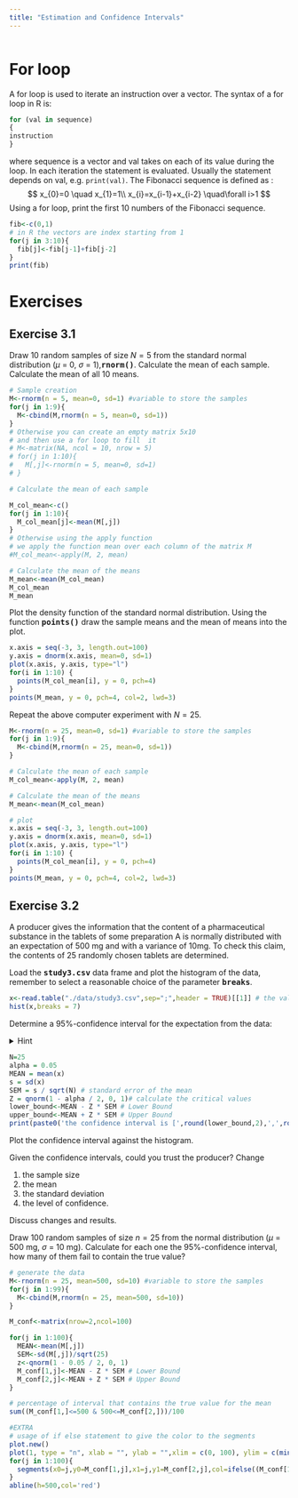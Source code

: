 ```yaml
---
title: "Estimation and Confidence Intervals"
---
```


```r
```

# For loop
A for loop is used to iterate an instruction over a vector. The syntax of a for 
loop in R is:
```r
for (val in sequence)
{
instruction
}
```

where sequence is a vector and val takes on each of its value during the loop. In each iteration the statement is evaluated. Usually the statement depends on val, e.g. `print(val)`. The Fibonacci sequence is defined as :
$$
x_{0}=0 \quad x_{1}=1\\
x_{i}=x_{i-1}+x_{i-2} \quad\forall i>1
$$
Using a for loop, print the first 10 numbers of the Fibonacci sequence.
<div class='fold s o'>
```r
fib<-c(0,1)
# in R the vectors are index starting from 1
for(j in 3:10){
  fib[j]<-fib[j-1]+fib[j-2]
}
print(fib)
```
</div>


# Exercises

## Exercise 3.1

Draw 10 random samples of size $N = 5$ from the standard normal distribution ($\mu$ = 0, $\sigma$ = 1),**<tt>rnorm()</tt>**. Calculate the mean of each sample. Calculate the mean of all 10 means.

<div class='fold s o'>
```r

# Sample creation
M<-rnorm(n = 5, mean=0, sd=1) #variable to store the samples
for(j in 1:9){
  M<-cbind(M,rnorm(n = 5, mean=0, sd=1))
}
# Otherwise you can create an empty matrix 5x10 
# and then use a for loop to fill  it
# M<-matrix(NA, ncol = 10, nrow = 5)
# for(j in 1:10){
#   M[,j]<-rnorm(n = 5, mean=0, sd=1)
# }

# Calculate the mean of each sample

M_col_mean<-c()
for(j in 1:10){
  M_col_mean[j]<-mean(M[,j])
}
# Otherwise using the apply function
# we apply the function mean over each column of the matrix M
#M_col_mean<-apply(M, 2, mean)

# Calculate the mean of the means
M_mean<-mean(M_col_mean)
M_col_mean
M_mean
```
</div>

Plot the density function of the standard normal distribution. Using the function **<tt>points()</tt>** draw the sample means and the mean of means into the plot.

<div class='fold s o'>
```r
x.axis = seq(-3, 3, length.out=100)
y.axis = dnorm(x.axis, mean=0, sd=1)
plot(x.axis, y.axis, type="l")
for(i in 1:10) {
  points(M_col_mean[i], y = 0, pch=4)
}
points(M_mean, y = 0, pch=4, col=2, lwd=3)
```
</div>
Repeat the above computer experiment with $N = 25$. 
<div class='fold s o'>
```r
M<-rnorm(n = 25, mean=0, sd=1) #variable to store the samples
for(j in 1:9){
  M<-cbind(M,rnorm(n = 25, mean=0, sd=1))
}

# Calculate the mean of each sample
M_col_mean<-apply(M, 2, mean)

# Calculate the mean of the means
M_mean<-mean(M_col_mean)

# plot
x.axis = seq(-3, 3, length.out=100)
y.axis = dnorm(x.axis, mean=0, sd=1)
plot(x.axis, y.axis, type="l")
for(i in 1:10) {
  points(M_col_mean[i], y = 0, pch=4)
}
points(M_mean, y = 0, pch=4, col=2, lwd=3)
```
</div>


## Exercise 3.2
A producer gives the information that the content of a pharmaceutical substance in the tablets of some preparation A is normally distributed with an expectation of 500 mg and with a variance  of 10mg. To check this claim, the contents of 25 randomly chosen tablets are determined.

Load the **<tt>study3.csv</tt>** data frame and plot the histogram of the data, remember to select a reasonable choice of the parameter **<tt>breaks</tt>**.
<div class='fold s o'>
```r
x<-read.table("./data/study3.csv",sep=";",header = TRUE)[[1]] # the values are separated by ; in the csv file
hist(x,breaks = 7)
```
</div>

Determine a 95%-confidence interval for the expectation from the data:

<details><summary>Hint</summary>
<p>
Consider an i.i.d. sample of length  $n$ from $X\sim N(\mu,\sigma)$ then:
$$P\left(\bar{X}-z_{\alpha/2}\frac{\sigma}{\sqrt{n}}\leq \mu\leq \bar{X}+z_{\alpha/2}\frac{\sigma}{\sqrt{n}} \right)=1-\alpha\;,$$
where $z_{\alpha/2}$ is the $\alpha/2$ critical value of a $Z\sim N(0,1)$ distribution, namely $P(Z\geq z_{\alpha})=\alpha$.
</p>
</details>
<p></p>

<div class='fold s o'>
```r
N=25
alpha = 0.05
MEAN = mean(x)
s = sd(x)
SEM = s / sqrt(N) # standard error of the mean
Z = qnorm(1 - alpha / 2, 0, 1)# calculate the critical values
lower_bound<-MEAN - Z * SEM # Lower Bound
upper_bound<-MEAN + Z * SEM # Upper Bound
print(paste0('the confidence interval is [',round(lower_bound,2),',',round(upper_bound,2),']'))
```
</div>


Plot the confidence interval against the histogram.

Given the confidence intervals, could you trust the producer? Change 

1. the sample size 
2. the mean
3. the standard deviation
4. the level of confidence. 

Discuss changes and results.

Draw 100 random samples of size $n = 25$ from the normal distribution ($\mu$ = 500 mg, $\sigma$ = 10 mg). Calculate
for each one the  95%-confidence interval, how many of them fail to contain the true value?

<div class='fold s o'>
```r
# generate the data
M<-rnorm(n = 25, mean=500, sd=10) #variable to store the samples
for(j in 1:99){
  M<-cbind(M,rnorm(n = 25, mean=500, sd=10))
}

M_conf<-matrix(nrow=2,ncol=100)

for(j in 1:100){
  MEAN<-mean(M[,j])
  SEM<-sd(M[,j])/sqrt(25)
  z<-qnorm(1 - 0.05 / 2, 0, 1)
  M_conf[1,j]<-MEAN - Z * SEM # Lower Bound
  M_conf[2,j]<-MEAN + Z * SEM # Upper Bound
}

# percentage of interval that contains the true value for the mean
sum((M_conf[1,]<=500 & 500<=M_conf[2,]))/100

#EXTRA
# usage of if else statement to give the color to the segments
plot.new()
plot(1, type = "n", xlab = "", ylab = "",xlim = c(0, 100), ylim = c(min(M_conf[1,j])-10, max(M_conf[2,j])+10))
for(j in 1:100){
  segments(x0=j,y0=M_conf[1,j],x1=j,y1=M_conf[2,j],col=ifelse((M_conf[1,j]<=500 & 500<=M_conf[2,j]),'black','red'))
}
abline(h=500,col='red')

```
</div>





